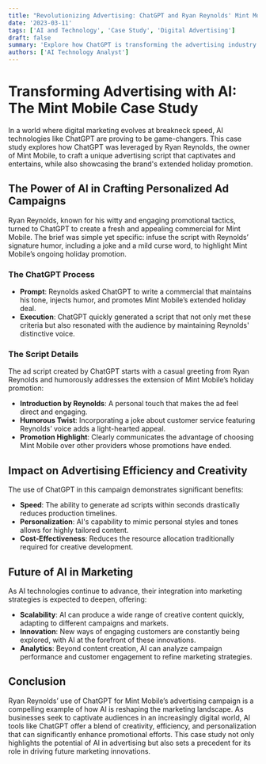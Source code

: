 ```yaml
---
title: "Revolutionizing Advertising: ChatGPT and Ryan Reynolds' Mint Mobile Campaign"
date: '2023-03-11'
tags: ['AI and Technology', 'Case Study', 'Digital Advertising']
draft: false
summary: 'Explore how ChatGPT is transforming the advertising industry by creating unique, engaging ad scripts quickly and efficiently, as demonstrated by Ryan Reynolds for Mint Mobile.'
authors: ['AI Technology Analyst']
---
```


# Transforming Advertising with AI: The Mint Mobile Case Study

In a world where digital marketing evolves at breakneck speed, AI technologies like ChatGPT are proving to be game-changers. This case study explores how ChatGPT was leveraged by Ryan Reynolds, the owner of Mint Mobile, to craft a unique advertising script that captivates and entertains, while also showcasing the brand's extended holiday promotion.

## The Power of AI in Crafting Personalized Ad Campaigns

Ryan Reynolds, known for his witty and engaging promotional tactics, turned to ChatGPT to create a fresh and appealing commercial for Mint Mobile. The brief was simple yet specific: infuse the script with Reynolds’ signature humor, including a joke and a mild curse word, to highlight Mint Mobile’s ongoing holiday promotion.

### The ChatGPT Process

- **Prompt**: Reynolds asked ChatGPT to write a commercial that maintains his tone, injects humor, and promotes Mint Mobile’s extended holiday deal.
- **Execution**: ChatGPT quickly generated a script that not only met these criteria but also resonated with the audience by maintaining Reynolds' distinctive voice.

### The Script Details

The ad script created by ChatGPT starts with a casual greeting from Ryan Reynolds and humorously addresses the extension of Mint Mobile’s holiday promotion:

- **Introduction by Reynolds**: A personal touch that makes the ad feel direct and engaging.
- **Humorous Twist**: Incorporating a joke about customer service featuring Reynolds’ voice adds a light-hearted appeal.
- **Promotion Highlight**: Clearly communicates the advantage of choosing Mint Mobile over other providers whose promotions have ended.

## Impact on Advertising Efficiency and Creativity

The use of ChatGPT in this campaign demonstrates significant benefits:

- **Speed**: The ability to generate ad scripts within seconds drastically reduces production timelines.
- **Personalization**: AI's capability to mimic personal styles and tones allows for highly tailored content.
- **Cost-Effectiveness**: Reduces the resource allocation traditionally required for creative development.

## Future of AI in Marketing

As AI technologies continue to advance, their integration into marketing strategies is expected to deepen, offering:

- **Scalability**: AI can produce a wide range of creative content quickly, adapting to different campaigns and markets.
- **Innovation**: New ways of engaging customers are constantly being explored, with AI at the forefront of these innovations.
- **Analytics**: Beyond content creation, AI can analyze campaign performance and customer engagement to refine marketing strategies.

## Conclusion

Ryan Reynolds’ use of ChatGPT for Mint Mobile’s advertising campaign is a compelling example of how AI is reshaping the marketing landscape. As businesses seek to captivate audiences in an increasingly digital world, AI tools like ChatGPT offer a blend of creativity, efficiency, and personalization that can significantly enhance promotional efforts. This case study not only highlights the potential of AI in advertising but also sets a precedent for its role in driving future marketing innovations.
